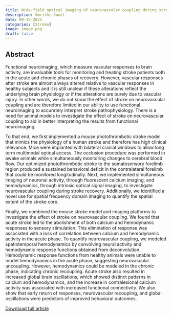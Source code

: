 ```yaml
---
title: Wide-field optical imaging of neurovascular coupling during stroke recovery
description: Smrithi Sunil
date: 09-15-2021
categories: [Stroke]
image: image.png
draft: false
---
```


## Abstract

Functional neuroimaging, which measure vascular responses to brain activity, are
invaluable tools for monitoring and treating stroke patients both in the acute and chronic
phases of recovery. However, vascular responses after stroke are almost always altered
relative to vascular responses in healthy subjects and it is still unclear if these alterations
reflect the underlying brain physiology or if the alterations are purely due to vascular
injury. In other words, we do not know the effect of stroke on neurovascular coupling and
are therefore limited in our ability to use functional neuroimaging to accurately interpret
stroke pathophysiology. There is a need for animal models to investigate the effect of stroke
on neurovascular coupling to aid in better interpreting the results from functional
neuroimaging.

To that end, we first implemented a mouse photothrombotic stroke model that
mimics the physiology of a human stroke and therefore has high clinical relevance. Mice
were implanted with bilateral cranial windows to allow long term multimodal optical
access. The occlusion procedure was performed in awake animals while simultaneously
monitoring changes to cerebral blood flow. Our optimized photothrombotic stroke to the
somatosensory forelimb region produced a sustained behavioral deficit in the contralateral
forelimb that could be monitored longitudinally. Next, we implemented simultaneous
imaging of neuronal activity, through fluorescent calcium imaging, and hemodynamics,
through intrinsic optical signal imaging, to investigate neurovascular coupling during
stroke recovery. Additionally, we identified a novel use for spatial frequency domain
imaging to quantify the spatial extent of the stroke core.

Finally, we combined the mouse stroke model and imaging platforms to investigate
the effect of stroke on neurovascular coupling. We found that acute stroke led to the
abolishment of both calcium and hemodynamic responses to sensory stimulation. This
elimination of response was associated with a loss of correlation between calcium and
hemodynamic activity in the acute phase. To quantify neurovascular coupling, we modeled
spatiotemporal hemodynamics by convolving neural activity and hemodynamic response
functions obtained from deconvolution. Hemodynamic response functions from healthy
animals were unable to model hemodynamics in the acute phase, suggesting neurovascular
uncoupling. However, hemodynamics could be modeled in the chronic phase, indicating
chronic recoupling. Acute stroke also resulted in increased global brain oscillations, which
showed distinct patterns in calcium and hemodynamics, and the increase in contralesional
calcium activity was associated with increased functional connectivity. We also show that
early return of responses, neurovascular recoupling, and global oscillations were predictors
of improved behavioral outcomes.

[Download full article](Sunil_Dissertation_2021.pdf)